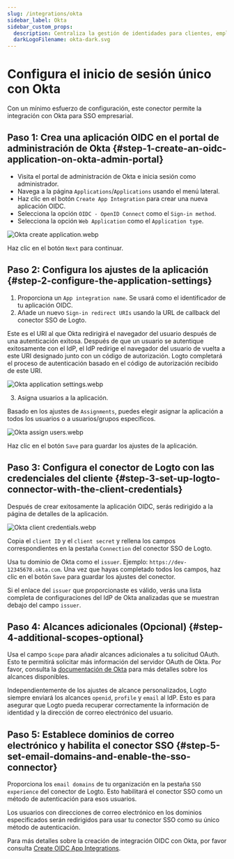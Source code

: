 ```yaml
---
slug: /integrations/okta
sidebar_label: Okta
sidebar_custom_props:
  description: Centraliza la gestión de identidades para clientes, empleados y socios.
  darkLogoFilename: okta-dark.svg
---
```



# Configura el inicio de sesión único con Okta

Con un mínimo esfuerzo de configuración, este conector permite la integración con Okta para SSO empresarial.

<GuideTip />

## Paso 1: Crea una aplicación OIDC en el portal de administración de Okta \{#step-1-create-an-oidc-application-on-okta-admin-portal}

- Visita el portal de administración de Okta e inicia sesión como administrador.
- Navega a la página `Applications`/`Applications` usando el menú lateral.
- Haz clic en el botón `Create App Integration` para crear una nueva aplicación OIDC.
- Selecciona la opción `OIDC - OpenID Connect` como el `Sign-in method`.
- Selecciona la opción `Web Application` como el `Application type`.

![Okta create application.webp](./assets/okta_create_application.webp)

Haz clic en el botón `Next` para continuar.

## Paso 2: Configura los ajustes de la aplicación \{#step-2-configure-the-application-settings}

1. Proporciona un `App integration name`. Se usará como el identificador de tu aplicación OIDC.
2. Añade un nuevo `Sign-in redirect URIs` usando la URL de callback del conector SSO de Logto.

Este es el URI al que Okta redirigirá el navegador del usuario después de una autenticación exitosa. Después de que un usuario se autentique exitosamente con el IdP, el IdP redirige el navegador del usuario de vuelta a este URI designado junto con un código de autorización. Logto completará el proceso de autenticación basado en el código de autorización recibido de este URI.

![Okta application settings.webp](./assets/okta_application_settings.webp)

3. Asigna usuarios a la aplicación.

Basado en los ajustes de `Assignments`, puedes elegir asignar la aplicación a todos los usuarios o a usuarios/grupos específicos.

![Okta assign users.webp](./assets/okta_assign_users.webp)

Haz clic en el botón `Save` para guardar los ajustes de la aplicación.

## Paso 3: Configura el conector de Logto con las credenciales del cliente \{#step-3-set-up-logto-connector-with-the-client-credentials}

Después de crear exitosamente la aplicación OIDC, serás redirigido a la página de detalles de la aplicación.

![Okta client credentials.webp](./assets/okta_client_credentials.webp)

Copia el `client ID` y el `client secret` y rellena los campos correspondientes en la pestaña `Connection` del conector SSO de Logto.

Usa tu dominio de Okta como el `issuer`. Ejemplo: `https://dev-12345678.okta.com`. Una vez que hayas completado todos los campos, haz clic en el botón `Save` para guardar los ajustes del conector.

Si el enlace del `issuer` que proporcionaste es válido, verás una lista completa de configuraciones del IdP de Okta analizadas que se muestran debajo del campo `issuer`.

## Paso 4: Alcances adicionales (Opcional) \{#step-4-additional-scopes-optional}

Usa el campo `Scope` para añadir alcances adicionales a tu solicitud OAuth. Esto te permitirá solicitar más información del servidor OAuth de Okta. Por favor, consulta la [documentación de Okta](https://developer.okta.com/docs/reference/api/oidc/#scopes) para más detalles sobre los alcances disponibles.

Independientemente de los ajustes de alcance personalizados, Logto siempre enviará los alcances `openid`, `profile` y `email` al IdP. Esto es para asegurar que Logto pueda recuperar correctamente la información de identidad y la dirección de correo electrónico del usuario.

## Paso 5: Establece dominios de correo electrónico y habilita el conector SSO \{#step-5-set-email-domains-and-enable-the-sso-connector}

Proporciona los `email domains` de tu organización en la pestaña `SSO experience` del conector de Logto. Esto habilitará el conector SSO como un método de autenticación para esos usuarios.

Los usuarios con direcciones de correo electrónico en los dominios especificados serán redirigidos para usar tu conector SSO como su único método de autenticación.

Para más detalles sobre la creación de integración OIDC con Okta, por favor consulta [Create OIDC App Integrations](https://help.okta.com/oie/en-us/content/topics/apps/apps_app_integration_wizard_oidc.htm).

